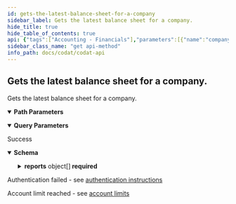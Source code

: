 ```yaml
---
id: gets-the-latest-balance-sheet-for-a-company
sidebar_label: Gets the latest balance sheet for a company.
hide_title: true
hide_table_of_contents: true
api: {"tags":["Accounting - Financials"],"parameters":[{"name":"companyId","in":"path","required":true,"schema":{"type":"string","format":"uuid"}},{"name":"periodLength","in":"query","required":true,"schema":{"type":"integer","format":"int32"}},{"name":"periodsToCompare","in":"query","required":true,"schema":{"type":"integer","format":"int32"}},{"name":"startMonth","in":"query","schema":{"type":"string","format":"date-time"}}],"responses":{"200":{"description":"Success","content":{"application/json":{"schema":{"required":["currency","earliestAvailableMonth","mostRecentAvailableMonth","reports"],"type":"object","properties":{"currency":{"type":"string"},"reports":{"type":"array","items":{"required":["netAssets"],"type":"object","properties":{"date":{"type":"string","format":"date-time"},"assets":{"required":["value"],"type":"object","properties":{"accountId":{"type":"string","nullable":true},"name":{"type":"string","nullable":true},"value":{"type":"number","format":"double"},"items":{"type":"array","items":"circular()","nullable":true}},"additionalProperties":false},"liabilities":{"required":["value"],"type":"object","properties":{"accountId":{"type":"string","nullable":true},"name":{"type":"string","nullable":true},"value":{"type":"number","format":"double"},"items":{"type":"array","items":"circular()","nullable":true}},"additionalProperties":false},"netAssets":{"type":"number","format":"double"},"equity":{"required":["value"],"type":"object","properties":{"accountId":{"type":"string","nullable":true},"name":{"type":"string","nullable":true},"value":{"type":"number","format":"double"},"items":{"type":"array","items":"circular()","nullable":true}},"additionalProperties":false}},"additionalProperties":false}},"mostRecentAvailableMonth":{"type":"string","format":"date-time"},"earliestAvailableMonth":{"type":"string","format":"date-time"}},"additionalProperties":false}}}},"401":{"description":"Authentication failed - see [authentication instructions](https://docs.codat.io/docs/authentication-1)"},"402":{"description":"Account limit reached - see [account limits](https://docs.codat.io/docs/environments-1)"}},"description":"Gets the latest balance sheet for a company.","method":"get","path":"/companies/{companyId}/data/financials/balanceSheet","servers":[{"url":"https://api.codat.io","description":"Codat API (Production)"}],"security":[{"AuthorizationHeader":[]}],"securitySchemes":{"AuthorizationHeader":{"type":"apiKey","description":"The word \"Basic\" followed by a space and your API Key, base64 encoded, which can be found [here](https://portal-integration.codat.io/#/profile)","name":"Authorization","in":"header"}},"info":{"title":"Codat API","description":"[What's changed in our Swagger](https://docs.codat.io/docs/new-swagger-ui)","version":"v1"},"postman":{"name":"Gets the latest balance sheet for a company.","description":{"type":"text/plain"},"url":{"path":["companies",":companyId","data","financials","balanceSheet"],"host":["{{baseUrl}}"],"query":[{"disabled":false,"description":{"content":"(Required) ","type":"text/plain"},"key":"periodLength","value":""},{"disabled":false,"description":{"content":"(Required) ","type":"text/plain"},"key":"periodsToCompare","value":""},{"disabled":false,"key":"startMonth","value":""}],"variable":[{"disabled":false,"description":{"content":"(Required) ","type":"text/plain"},"type":"any","value":"","key":"companyId"}]},"header":[{"key":"Accept","value":"application/json"}],"method":"GET"}}
sidebar_class_name: "get api-method"
info_path: docs/codat/codat-api
---
```



## Gets the latest balance sheet for a company.



Gets the latest balance sheet for a company.

<details style={{"marginBottom":"1rem"}} data-collapsed={false} open={true}><summary style={{}}><strong>Path Parameters</strong></summary><div><ul><ParamsItem className={"paramsItem"} param={{"name":"companyId","in":"path","required":true,"schema":{"type":"string","format":"uuid"}}}></ParamsItem></ul></div></details><details style={{"marginBottom":"1rem"}} data-collapsed={false} open={true}><summary style={{}}><strong>Query Parameters</strong></summary><div><ul><ParamsItem className={"paramsItem"} param={{"name":"periodLength","in":"query","required":true,"schema":{"type":"integer","format":"int32"}}}></ParamsItem><ParamsItem className={"paramsItem"} param={{"name":"periodsToCompare","in":"query","required":true,"schema":{"type":"integer","format":"int32"}}}></ParamsItem><ParamsItem className={"paramsItem"} param={{"name":"startMonth","in":"query","schema":{"type":"string","format":"date-time"}}}></ParamsItem></ul></div></details><div><ApiTabs><TabItem label={"200"} value={"200"}><div>

Success

</div><div><details style={{}} data-collapsed={false} open={true}><summary style={{"textAlign":"left"}}><strong>Schema</strong></summary><div style={{"textAlign":"left","marginLeft":"1rem"}}></div><ul style={{"marginLeft":"1rem"}}><SchemaItem collapsible={false} name={"currency"} required={true} schemaDescription={undefined} schemaName={"string"} qualifierMessage={undefined}></SchemaItem><SchemaItem collapsible={true} className={"schemaItem"}><details style={{}}><summary style={{}}><strong>reports</strong><span style={{"opacity":"0.6"}}> object[]</span><strong style={{"fontSize":"var(--ifm-code-font-size)","color":"var(--openapi-required)"}}> required</strong></summary><div style={{"marginLeft":"1rem"}}><SchemaItem collapsible={false} name={"date"} required={false} schemaDescription={undefined} schemaName={"date-time"} qualifierMessage={undefined}></SchemaItem><SchemaItem collapsible={true} className={"schemaItem"}><details style={{}}><summary style={{}}><strong>assets</strong><span style={{"opacity":"0.6"}}> object</span></summary><div style={{"marginLeft":"1rem"}}><SchemaItem collapsible={false} name={"accountId"} required={false} schemaDescription={undefined} schemaName={"string"} qualifierMessage={undefined}></SchemaItem><SchemaItem collapsible={false} name={"name"} required={false} schemaDescription={undefined} schemaName={"string"} qualifierMessage={undefined}></SchemaItem><SchemaItem collapsible={false} name={"value"} required={true} schemaDescription={undefined} schemaName={"double"} qualifierMessage={undefined}></SchemaItem><SchemaItem collapsible={false} name={"items"} required={false} schemaDescription={undefined} schemaName={"undefined[]"} qualifierMessage={undefined}></SchemaItem></div></details></SchemaItem><SchemaItem collapsible={true} className={"schemaItem"}><details style={{}}><summary style={{}}><strong>liabilities</strong><span style={{"opacity":"0.6"}}> object</span></summary><div style={{"marginLeft":"1rem"}}><SchemaItem collapsible={false} name={"accountId"} required={false} schemaDescription={undefined} schemaName={"string"} qualifierMessage={undefined}></SchemaItem><SchemaItem collapsible={false} name={"name"} required={false} schemaDescription={undefined} schemaName={"string"} qualifierMessage={undefined}></SchemaItem><SchemaItem collapsible={false} name={"value"} required={true} schemaDescription={undefined} schemaName={"double"} qualifierMessage={undefined}></SchemaItem><SchemaItem collapsible={false} name={"items"} required={false} schemaDescription={undefined} schemaName={"undefined[]"} qualifierMessage={undefined}></SchemaItem></div></details></SchemaItem><SchemaItem collapsible={false} name={"netAssets"} required={true} schemaDescription={undefined} schemaName={"double"} qualifierMessage={undefined}></SchemaItem><SchemaItem collapsible={true} className={"schemaItem"}><details style={{}}><summary style={{}}><strong>equity</strong><span style={{"opacity":"0.6"}}> object</span></summary><div style={{"marginLeft":"1rem"}}><SchemaItem collapsible={false} name={"accountId"} required={false} schemaDescription={undefined} schemaName={"string"} qualifierMessage={undefined}></SchemaItem><SchemaItem collapsible={false} name={"name"} required={false} schemaDescription={undefined} schemaName={"string"} qualifierMessage={undefined}></SchemaItem><SchemaItem collapsible={false} name={"value"} required={true} schemaDescription={undefined} schemaName={"double"} qualifierMessage={undefined}></SchemaItem><SchemaItem collapsible={false} name={"items"} required={false} schemaDescription={undefined} schemaName={"undefined[]"} qualifierMessage={undefined}></SchemaItem></div></details></SchemaItem></div></details></SchemaItem><SchemaItem collapsible={false} name={"mostRecentAvailableMonth"} required={true} schemaDescription={undefined} schemaName={"date-time"} qualifierMessage={undefined}></SchemaItem><SchemaItem collapsible={false} name={"earliestAvailableMonth"} required={true} schemaDescription={undefined} schemaName={"date-time"} qualifierMessage={undefined}></SchemaItem></ul></details></div></TabItem><TabItem label={"401"} value={"401"}><div>

Authentication failed - see [authentication instructions](https://docs.codat.io/docs/authentication-1)

</div><div></div></TabItem><TabItem label={"402"} value={"402"}><div>

Account limit reached - see [account limits](https://docs.codat.io/docs/environments-1)

</div><div></div></TabItem></ApiTabs></div>
      